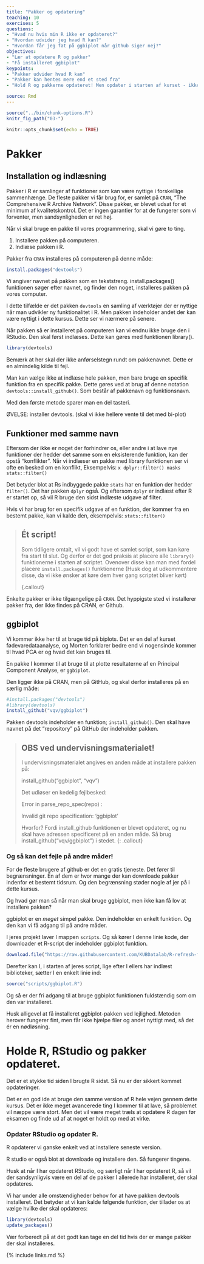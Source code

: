 ```yaml
---
title: "Pakker og opdatering"
teaching: 10
exercises: 5
questions:
- "Hvad nu hvis min R ikke er opdateret?"
- "Hvordan udvider jeg hvad R kan?"
- "Hvordan får jeg fat på ggbiplot når github siger nej?"
objectives:
- "Lær at opdatere R og pakker"
- "Få installeret ggbiplot"
keypoints:
- "Pakker udvider hvad R kan"
- "Pakker kan hentes mere end et sted fra"
- "Hold R og pakkerne opdateret! Men opdater i starten af kurset - ikke lige før eksamen!"

source: Rmd
---
```


```r
source("../bin/chunk-options.R")
knitr_fig_path("03-")
```

```r
knitr::opts_chunk$set(echo = TRUE)
```

# Pakker

## Installation og indlæsning
Pakker i R er samlinger af funktioner som kan være nyttige i forskellige sammenhænge. De fleste pakker vi får brug for, er samlet på `CRAN`, "The Comprehensive R Archive Network". Disse pakker, er blevet udsat for et minimum
af kvalitetskontrol. Det er ingen garantier for at de fungerer som vi forventer, men sandsynligheden er ret høj.

Når vi skal bruge en pakke til vores programmering, skal vi gøre to ting.

1. Installere pakken på computeren. 
2. Indlæse pakken i R.

Pakker fra `CRAN` installeres på computeren på denne måde:

```r
install.packages("devtools")
```

Vi angiver navnet på pakken som en tekststreng. install.packages() funktionen søger efter navnet, og finder den noget, installeres pakken på vores computer.

I dette tilfælde er det pakken `devtools` en samling af værktøjer der er nyttige når man udvikler ny funktionalitet i R. Men pakken indeholder andet der kan være nyttigt i dette kursus. Dette ser vi nærmere på senere.

Når pakken så er installeret på computeren kan vi endnu ikke bruge den i RStudio. Den skal først indlæses. Dette kan gøres med funktionen library().

```r
library(devtools)
```

Bemærk at her skal der ikke anførselstegn rundt om pakkenavnet. Dette er en almindelig kilde til fejl.

Man kan vælge ikke at indlæse hele pakken, men bare bruge en specifik funktion fra en specifik pakke. Dette gøres ved at brug af denne notation `devtools::install_github()`. Som består af pakkenavn og funktionsnavn.

Med den første metode sparer man en del tasteri.

ØVELSE: installer devtools. (skal vi ikke hellere vente til det med bi-plot)


## Funktioner med samme navn
Eftersom der ikke er noget der forhindrer os, eller andre i at lave nye funktioner der hedder det samme som en eksisterende funktion, kan der opstå "konflikter". Når vi indlæser en pakke med library funktionen ser vi ofte en besked om en konflikt, Eksempelvis: `x dplyr::filter() masks stats::filter()`

Det betyder blot at Rs indbyggede pakke `stats` har en funktion der hedder `filter()`. Det har pakken `dplyr` også. Og eftersom `dplyr` er indlæst efter R er startet op, så vil R bruge den sidst indlæste udgave af filter.


Hvis vi har brug for en specifik udgave af en funktion, der kommer fra en bestemt pakke, kan vi kalde den,
eksempelvis: `stats::filter()`

> ## Ét script!
> 
> Som tidligere omtalt, vil vi godt have et samlet script, som kan køre fra start 
> til slut. Og derfor er det god praksis at placere alle `library()` funktionerne 
> i starten af scriptet. Ovenover disse kan man med fordel placere `install.packages()`
> funktionerne (Husk dog at udkommentere disse, da vi ikke ønsker at køre dem 
> hver gang scriptet bliver kørt)
> 
{.callout}

Enkelte pakker er ikke tilgængelige på `CRAN`. Det hyppigste sted vi installerer pakker fra, der ikke findes på CRAN, er Github.

## ggbiplot
Vi kommer ikke her til at bruge tid på biplots. Det er en del af
kurset fødevaredataanalyse, og Morten forklarer bedre end vi 
nogensinde kommer til hvad PCA er og hvad det kan bruges til.

En pakke I kommer til at bruge til at plotte resultaterne af 
en Principal Component Analyse, er `ggbiplot`.

Den ligger ikke på CRAN, men på GitHub, og skal derfor installeres
på en særlig måde: 

```r
#install.packages("devtools")
#library(devtools)
install_github("vqv/ggbiplot")
```

Pakken devtools indeholder en funktion; `install_github()`. Den skal
have navnet på det "repository" på GitHub der indeholder pakken.

> ## OBS ved undervisningsmaterialet!
> I undervisningsmaterialet angives en anden måde at 
> installere pakken på:
>
> install_github("ggbiplot", "vqv")
>
> Det udløser en kedelig fejlbesked:
>
> Error in parse_repo_spec(repo) : 
> 
> Invalid git repo specification: 'ggbiplot'
> 
> Hvorfor? Fordi install_github funktionen er blevet opdateret, og 
> nu skal have adressen specificeret på en anden måde.
> Så brug install_github("vqv/ggbiplot") i stedet.
{: .callout}

### Og så kan det fejle på andre måder!
For de fleste brugere af github er det en gratis tjeneste. Det 
fører til begrænsninger. En af dem er hvor mange der kan 
downloade pakker indenfor et bestemt tidsrum. Og den begrænsning
støder nogle af jer på i dette kursus.

Og hvad gør man så når man skal bruge ggbiplot, men ikke kan få
lov at installere pakken?

ggbiplot er en *meget* simpel pakke. Den indeholder en enkelt
funktion. Og den kan vi få adgang til på andre måder.

I jeres projekt laver I mappen `scripts`. Og så kører I denne linie kode, der 
downloader et R-script der indeholder ggbiplot funktion. 

```r
download.file("https://raw.githubusercontent.com/KUBDatalab/R-refresh-fda/main/code/ggbiplot.R", "scripts/ggbiplot.R")
```

Derefter kan I, i starten af jeres script, lige efter I ellers har indlæst
biblioteker, sætter I en enkelt linie ind:
```r
source("scripts/ggbiplot.R")
```

Og så er der fri adgang til at bruge ggbiplot funktionen fuldstændig
som om den var installeret. 

Husk alligevel at få installeret ggbiplot-pakken ved lejlighed.
Metoden herover fungerer fint, men får ikke hjælpe filer og
andet nyttigt med, så det ér en nødløsning.

# Holde R, RStudio og pakker opdateret.
Det er et stykke tid siden I brugte R sidst. Så nu er der sikkert kommet 
opdateringer.

Det er en god ide at bruge den samme version af R hele vejen gennem dette kursus.
Det er ikke meget avancerede ting I kommer til at lave, så problemet vil næppe
være stort. Men det vil være meget træls at opdatere R dagen før eksamen og finde
ud af at noget er holdt op med at virke.


### Opdater RStudio og opdater R.

R opdaterer vi ganske enkelt ved at installere seneste version.

R studio er også blot at downloade og installere den. Så fungerer tingene.

Husk at når I har opdateret RStudio, og særligt når I har opdateret R, så
vil der sandsynligvis være en del af de pakker I allerede har installeret, der 
skal opdateres.

Vi har under alle omstændigheder behov for at have pakken devtools installeret.
Det betyder at vi kan kalde følgende funktion, der tillader os at vælge 
hvilke der skal opdateres:

```r
library(devtools)
update_packages()
```

Vær forberedt på at det godt kan tage en del tid hvis der er mange pakker
der skal installeres.

{% include links.md %}